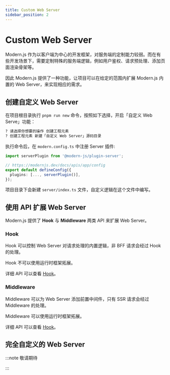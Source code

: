```yaml
---
title: Custom Web Server
sidebar_position: 2
---
```

# Custom Web Server

Modern.js 作为以客户端为中心的开发框架，对服务端的定制能力较弱。而在有些开发场景下，需要定制特殊的服务端逻辑，例如用户鉴权、请求预处理、添加页面渲染骨架等。

因此 Modern.js 提供了一种功能，让项目可以在给定的范围内扩展 Modern.js 内置的 Web Server，来实现相应的需求。

## 创建自定义 Web Server

在项目根目录执行 `pnpm run new` 命令，按照如下选择，开启「自定义 Web Serve」功能：

```bash
? 请选择你想要的操作 创建工程元素
? 创建工程元素 新建「自定义 Web Server」源码目录
```

执行命令后，在 `modern.config.ts` 中注册 Server 插件:

```ts title="modern.config.ts"
import serverPlugin from '@modern-js/plugin-server';

// https://modernjs.dev/docs/apis/app/config
export default defineConfig({
  plugins: [..., serverPlugin()],
});
```

项目目录下会新建 `server/index.ts` 文件，自定义逻辑在这个文件中编写。

## 使用 API 扩展 Web Server

Modern.js 提供了 **Hook** 与 **Middleware** 两类 API 来扩展 Web Server。

### Hook

Hook 可以控制 Web Server 对请求处理的内置逻辑，非 BFF 请求会经过 Hook 的处理。

Hook 不可以使用运行时框架拓展。

详细 API 可以查看 [Hook](/apis/app/runtime/web-server/hook)。

### Middleware

Middleware 可以为 Web Server 添加前置中间件，只有 SSR 请求会经过 Middleware 的处理。

Middleware 可以使用运行时框架拓展。

详细 API 可以查看 [Hook](/apis/app/runtime/web-server/middleware)。

## 完全自定义的 Web Server

:::note
敬请期待

:::

